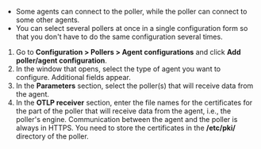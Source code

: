 - Some agents can connect to the poller, while the poller can connect to some other agents.
- You can select several pollers at once in a single configuration form so that you don't have to do the same configuration several times.

1. Go to **Configuration > Pollers > Agent configurations** and click **Add poller/agent configuration**.
2. In the window that opens, select the type of agent you want to configure. Additional fields appear.
3. In the **Parameters** section, select the poller(s) that will receive data from the agent.
4. In the **OTLP receiver** section, enter the file names for the certificates for the part of the poller that will receive data from the agent, i.e., the poller's engine. Communication between the agent and the poller is always in HTTPS. You need to store the certificates in the **/etc/pki/** directory of the poller.

